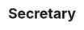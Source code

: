---
title: "Secretary"
name: "Francisco Aguirre"
index: "3"
image: "https://media-exp1.licdn.com/dms/image/C4E03AQHL1gUVb7DXkQ/profile-displayphoto-shrink_400_400/0/1516442702760?e=1635984000&v=beta&t=wThn_TN7mXPv6kzVnOjLWgEdMBcUv81mCp4bX16DJy8"
linkedin: "https://www.linkedin.com/in/franciscoaguirrepe/"
---